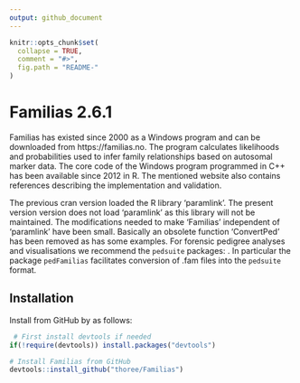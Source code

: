 ```yaml
---
output: github_document
---
```


<!-- README.md is generated from README.Rmd. Please edit that file -->

```r
knitr::opts_chunk$set(
  collapse = TRUE,
  comment = "#>",
  fig.path = "README-"
)
```

# Familias 2.6.1

Familias has existed since 2000 as a Windows program and can be downloaded from https://familias.no.
The program calculates likelihoods and probabilities used to infer family relationships based on autosomal marker data. The core code of the Windows program programmed in C++ has been available since 2012 in R. 
The mentioned website also contains references describing the implementation and validation.

The previous cran version loaded the R library 'paramlink'.
The present version version does not load 'paramlink' as this library will not be maintained. The modifications needed to make 'Familias' independent of 'paramlink' have been small.
Basically an obsolete function 'ConvertPed' has been removed as has some examples.
For forensic pedigree analyses and 
visualisations we recommend the `pedsuite` packages: 
\url{https://magnusdv.github.io/pedsuite/}. In particular the package 
`pedFamilias` facilitates conversion of .fam files into the `pedsuite` format.

## Installation

Install from GitHub by as follows:
```r
 # First install devtools if needed
if(!require(devtools)) install.packages("devtools")

# Install Familias from GitHub
devtools::install_github("thoree/Familias")
```

